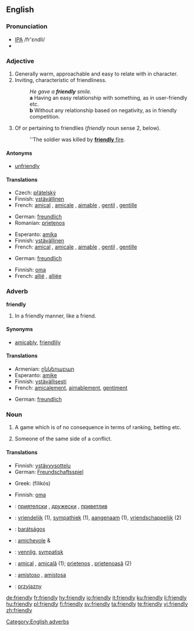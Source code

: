 ==English==

===Pronunciation===
* [[IPA]] /fr'εndli/
* {{audio|en-us-friendly.ogg|Audio (US)}}

===Adjective===
{{en-adj}}

# Generally warm, approachable and easy to relate with in character.
# Inviting, characteristic of friendliness.
#: ''He gave a '''friendly''' smile.''
#: '''a''' Having an easy relationship with something, as in user-friendly etc.
#: '''b''' Without any relationship based on negativity, as in friendly competition.
# {{military}} Of or pertaining to friendlies (''friendly'' noun sense 2, below).
#: ''The soldier was killed by [[friendly fire|'''friendly''' fire]].

====Antonyms====
* [[unfriendly]]

====Translations====
{{trans-top|warm, approachable}}
* Czech: [[přátelský]] {{m}}
* Finnish: [[ystävällinen]]
* French: [[amical]] {{m}}, [[amicale]] {{f}}, [[aimable]] {{m|f}}, [[gentil]] {{m}}, [[gentille]] {{f}}
{{trans-mid}}
* German: [[freundlich]]
* Romanian: [[prietenos]]
{{trans-bottom}}

{{trans-top|characteristic of friendliness}}
* Esperanto: [[amika]]
* Finnish: [[ystävällinen]]
* French: [[amical]] {{m}}, [[amicale]] {{f}}, [[aimable]] {{m|f}}, [[gentil]] {{m}}, [[gentille]] {{f}}
{{trans-mid}}
* German: [[freundlich]]
{{trans-bottom}}

{{trans-top|military sense}}
* Finnish: [[oma]]
* French: [[allié]] {{m}}, [[alliée]] {{f}}
{{trans-mid}}
{{trans-bottom}}

===Adverb===
'''friendly'''

# In a friendly manner, like a friend.

====Synonyms====
* [[amicably]], [[friendlily]]

====Translations====
{{trans-top|in a friendly manner}}
* Armenian: [[ընկերաբար]]
* Esperanto: [[amike]]
* Finnish: [[ystävällinen|ystävällisesti]]
* French: [[amicalement]], [[aimablement]], [[gentiment]]
{{trans-mid}}
* German: [[freundlich]]
{{trans-bottom}}

===Noun===
{{en-noun|friendlies}}

# {{sport}} A game which is of no consequence in terms of ranking, betting etc.
# {{context|military|lang=en}} Someone of the same side of a conflict.

====Translations====
{{trans-top|(''sports'') game}}
* Finnish: [[ystävyysottelu]]
* German: [[Freundschaftsspiel]] {{n}}
{{trans-mid}}
* Greek: {{t|el|φιλικός|m|}} (filikós)
{{trans-bottom}}

{{trans-top|someone of the same side}}
* Finnish: [[oma]]
{{trans-bottom}}

{{checktrans}}
{{trans-top|Translations to be checked}}
* {{ttbc|Bulgarian}}: [[приятелски]] {{m}}, [[дружески]] {{m}}, [[приветлив]] {{m}}
* {{ttbc|Dutch}}: [[vriendelijk]] (1), [[sympathiek]] (1), [[aangenaam]] (1), [[vriendschappelijk]] (2)
* {{ttbc|Hungarian}}: [[barátságos]]
{{trans-mid}}
* {{ttbc|Italian}}: [[amichevole]] {{m}} & {{f}}
* {{ttbc|Norwegian}}: [[vennlig]], [[sympatisk]]
* {{ttbc|Romanian}}: [[amical]] {{m}}, [[amicală]] {{f}} (1); [[prietenos]] {{m}}, [[prietenoasă]] {{f}} (2)
* {{ttbc|Spanish}}: [[amistoso]] {{m}}, [[amistosa]] {{f}}
* {{ttbc|Polish}}: [[przyjazny]] {{m}}
{{trans-bottom}}

[[Category:English adverbs]]

[[de:friendly]]
[[fr:friendly]]
[[hy:friendly]]
[[io:friendly]]
[[it:friendly]]
[[ku:friendly]]
[[li:friendly]]
[[hu:friendly]]
[[pl:friendly]]
[[fi:friendly]]
[[sv:friendly]]
[[ta:friendly]]
[[te:friendly]]
[[vi:friendly]]
[[zh:friendly]]